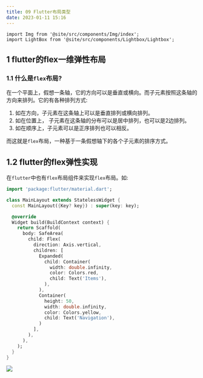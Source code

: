 ```yaml
---
title: 09 Flutter布局类型
date: 2023-01-11 15:16
---
```


```mdx-code-block
import Img from '@site/src/components/Img/index';
import LightBox from '@site/src/components/Lightbox/Lightbox';

```

## 1 flutter的flex一维弹性布局
### 1.1 什么是`flex`布局? 
在一个平面上，假想一条轴，它的方向可以是垂直或横向。而子元素按照这条轴的方向来排列。它的有各种排列方式:

1. 如在方向，子元素在这条轴上可以是垂直排列或横向排列。  
2. 如在位置上， 子元素在这条轴的分布可以是居中排列，也可以是2边排列。 
3. 如在顺序上，子元素可以是正序排列也可以相反。

而这就是`flex`布局，一种基于一条假想轴下的各个子元素的排序方式。

## 1.2 **flutter**的**flex**弹性实现

在`flutter`中也有`flex`布局组件来实现`flex`布局。如:
```dart title="flex示例"
import 'package:flutter/material.dart';

class MainLayout extends StatelessWidget {
  const MainLayout({Key? key}) : super(key: key);

  @override
  Widget build(BuildContext context) {
    return Scaffold(
      body: SafeArea(
        child: Flex(
          direction: Axis.vertical,
          children: [
            Expanded(
              child: Container(
                width: double.infinity,
                color: Colors.red,
                child: Text('Items'),
              ),
            ),
            Container(
              height: 50,
              width: double.infinity,
              color: Colors.yellow,
              child: Text('Navigation'),
            )
          ],
        ),
      ),
    );
  }
}
```

<Img src="/image/WX20230111-152959.png" align="center" />

